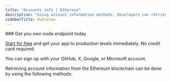 ```yaml
---
title: "Accounts info | Ethereum"
description: "Using account information methods, developers can retrieve information about accounts, contracts, and transactions on the Ethereum blockchain and use the information to build various decentralized applications."
sidebarTitle: Overview
---
```



<Check>
  ### Get you own node endpoint today

  [Start for free](https://console.chainstack.com/) and get your app to production levels immediately. No credit card required.

  You can sign up with your GitHub, X, Google, or Microsoft account.
</Check>

Retrieving account information from the Ethereum blockchain can be done by using the following methods:

<CardGroup cols={2}>
  <Card title="eth_getTransactionCount" icon="angle-right" iconType="solid" href="/reference/ethereum-gettransactioncount" horizontal/>
  <Card title="eth_getBalance" icon="angle-right" iconType="solid" href="/reference/ethereum-getbalance" horizontal/>
  <Card title="eth_getCode" icon="angle-right" iconType="solid" href="/reference/ethereum-getcode" horizontal/>
  <Card title="eth_getStorageAt" icon="angle-right" iconType="solid" href="/reference/ethereum-getstorageat" horizontal/>
  <Card title="eth_getProof" icon="angle-right" iconType="solid" href="/reference/getproof" horizontal/>
</CardGroup>
